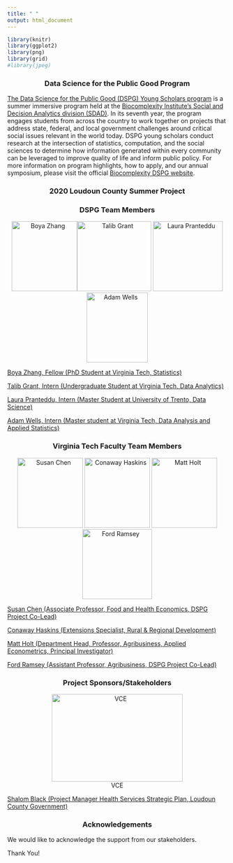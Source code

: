 ```yaml
---
title: " "
output: html_document
---
```


```r
library(knitr)
library(ggplot2)
library(png)
library(grid)
#library(jpeg)
```
<center>
### Data Science for the Public Good Program
</center>

[The Data Science for the Public Good (DSPG) Young Scholars program](https://biocomplexity.virginia.edu/social-decision-analytics/dspg-program) is a summer immersive program held at the [Biocomplexity Institute’s Social and Decision Analytics division (SDAD)](https://biocomplexity.virginia.edu/social-decision-analytics). In its seventh year, the program engages students from across the country to work together on projects that address state, federal, and local government challenges around critical social issues relevant in the world today. DSPG young scholars conduct research at the intersection of statistics, computation, and the social sciences to determine how information generated within every community can be leveraged to improve quality of life and inform public policy. For more information on program highlights, how to apply, and our annual symposium, please visit the official [Biocomplexity DSPG website]((https://biocomplexity.virginia.edu/social-decision-analytics/dspg-program)).

### 2020 Loudoun County Summer Project {style=text-align:center}

### DSPG Team Members {style=text-align:center}

<center>
![Boya Zhang](/images/Boya.Zhang.VT.jpg){width=150px height=160px}![Talib Grant](/images/Talib.Grant.VT.jpg){width=170px height=160px} ![Laura Pranteddu](/images/Laura.Pranteddu.VT.JPG){width=160px height=160px} ![Adam Wells](/images/Adam.Wells.VT.jpg){width=140px height=160px}
</center>

[Boya Zhang, Fellow (PhD Student at Virginia Tech, Statistics)](https://github.com/boya66)

[Talib Grant, Intern (Undergraduate Student at Virginia Tech, Data Analytics) ](https://github.com/tkgrant)

[Laura Pranteddu, Intern (Master Student at University of Trento, Data Science)](https://github.com/lp9kh)

[Adam Wells, Intern (Master student at Virginia Tech, Data Analysis and Applied Statistics)](https://github.com/wellay01)






### Virginia Tech Faculty Team Members {style=text-align:center}
<center>
![Susan Chen](/images/Susan.Chen.VT.jpg){width=150px height=160px}
![Conaway Haskins](/images/Conaway.Haskins.VT.jpg){width=150px height=160px}
![Matt Holt](/images/Matt.Holt.VT.jpg){width=150px height=160px}
![Ford Ramsey](/images/Ford.Ramsey.VT.jpg){width=160px height=160px}
</center>

[Susan Chen (Associate Professor, Food and Health Economics, DSPG Project Co-Lead)](https://aaec.vt.edu/people/faculty/chen-susan.html)

[Conaway Haskins (Extensions Specialist, Rural & Regional Development)](https://ext.vt.edu/community-leadership/people/conaway-haskins.html)

[Matt Holt (Department Head, Professor, Agribusiness, Applied Econometrics, Principal Investigator)](https://aaec.vt.edu/people/faculty/holt-matthew.htmln)

[Ford Ramsey (Assistant Professor, Agribusiness, DSPG Project Co-Lead)](https://aaec.vt.edu/people/faculty/ramsey-ford.html)

### Project Sponsors/Stakeholders {style=text-align:center}
<center>
![VCE](/images/VCE.Logo.png){width=300px height=200px}
</center>

[Shalom Black (Project Manager Health Services Strategic Plan, Loudoun County Government)](https://www.linkedin.com/in/shalom-black-74960510/)

<!-- [Stewart Vermaak & Colleen Kardasz, (Assistant Director, Department of Economic Development)](https://loudoun.ext.vt.edu/staff/Vermaak-Stuart.html) -->

### Acknowledgements {style=text-align:center}

We would like to acknowledge the support from our stakeholders.
  
  Thank You!